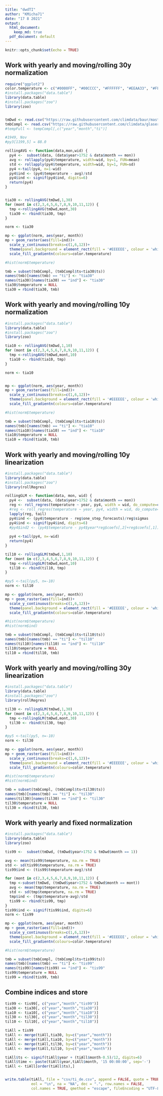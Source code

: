 ```yaml
---
title: "dwdTI"
author: "KMicha71"
date: "17 8 2021"
output:
  html_document: 
    keep_md: true
  pdf_document: default
---
```


```r
knitr::opts_chunk$set(echo = TRUE)
```

## Work with yearly and moving/rolling 30y normalization

```r
require("ggplot2")
color.temperature <- c("#0000FF", "#00CCCC", "#FFFFFF", "#EEAA33", "#FF5555")
#install.packages("data.table")
library(data.table)
#install.packages("zoo")
library(zoo)


tmDwd <- read.csv("https://raw.githubusercontent.com/climdata/baur/master/csv/baur_monthly.csv", sep=",")
tmbCompl <- read.csv("https://raw.githubusercontent.com/climdata/glaser2010/master/csv/ti_1500_2xxx_monthly.csv", sep=",", na = "NA")
#tempFull <- tempCompl[,c("year","month","ti")]

#1949, Nov
#py3[1199,5] = 88.0 

rollingAVG <- function(data,mon,wid) {
  py4 <-  subset(data, (data$year>1752 & data$month == mon)) 
  avg <- rollapply(py4$temperature, width=wid, by=1, FUN=mean) 
  std <- rollapply(py4$temperature, width=wid, by=1, FUN=sd)
  py4 <-tail(py4, n=1-wid)
  py4$ind <- (py4$temperature - avg)/std
  py4$ind <- signif(py4$ind, digits=6)
  return(py4)   
}


tia30 <- rollingAVG(tmDwd,1,30)
for (mont in c(2,3,4,5,6,7,8,9,10,11,12)) {
  tmp <-rollingAVG(tmDwd,mont,30)
  tia30 <- rbind(tia30, tmp)
}

norm <- tia30

mp <- ggplot(norm, aes(year, month))
mp + geom_raster(aes(fill=ind))+
  scale_y_continuous(breaks=c(1,6,12))+
  theme(panel.background = element_rect(fill = '#EEEEEE', colour = 'white'), legend.position="right", text=element_text(size=14))+
  scale_fill_gradientn(colours=color.temperature)

#hist(norm$temperature)

tmb = subset(tmbCompl, (tmbCompl$ts<tia30$ts)) 
names(tmb)[names(tmb) == "ti"] <- "tia30"
names(tia30)[names(tia30) == "ind"] <- "tia30"
tia30$temperature = NULL
tia30 = rbind(tia30, tmb)

```


## Work with yearly and moving/rolling 10y normalization

```r
#install.packages("data.table")
library(data.table)
#install.packages("zoo")
library(zoo)

tia10 <- rollingAVG(tmDwd,1,10)
for (mont in c(2,3,4,5,6,7,8,9,10,11,12)) {
  tmp <-rollingAVG(tmDwd,mont,10)
  tia10 <- rbind(tia10, tmp)
}

norm <- tia10


mp <- ggplot(norm, aes(year, month))
mp + geom_raster(aes(fill=ind))+
  scale_y_continuous(breaks=c(1,6,12))+
  theme(panel.background = element_rect(fill = '#EEEEEE', colour = 'white'), legend.position="right", text=element_text(size=14))+
  scale_fill_gradientn(colours=color.temperature)

#hist(norm$temperature)

tmb = subset(tmbCompl, (tmbCompl$ts<tia10$ts)) 
names(tmb)[names(tmb) == "ti"] <- "tia10"
names(tia10)[names(tia10) == "ind"] <- "tia10"
tia10$temperature = NULL
tia10 = rbind(tia10, tmb)

```



## Work with yearly and moving/rolling 10y linearization

```r
#install.packages("data.table")
library(data.table)
#install.packages("zoo")
library(rollRegres)

rollingGLM <- function(data, mon, wid) {
  py4 <-  subset(data, (data$year>1752 & data$month == mon))
  reg <- roll_regres(temperature ~ year, py4, width = wid, do_compute=c('sigmas', '1_step_forecasts')) 
  #reg <- roll_regres(temperature ~ year, py4, width = wid, do_compute=c('sigmas'))
  lapply(reg, tail)
  py4$ind <- (py4$temperature - reg$one_step_forecasts)/reg$sigmas  
  py4$ind <- signif(py4$ind, digits=6)
  #py4$ind2 <- (py4$temperature - py4$year*reg$coefs[,2]+reg$coefs[,1])/reg$sigmas
  
  py4 <-tail(py4, n=-wid)
  return(py4) 
}  

til10 <- rollingGLM(tmDwd,1,10)
for (mont in c(2,3,4,5,6,7,8,9,10,11,12)) {
  tmp <-rollingGLM(tmDwd,mont,10)
  til10 <- rbind(til10, tmp)
}

#py5 <-tail(py5, n=-10)
norm <- til10

mp <- ggplot(norm, aes(year, month))
mp + geom_raster(aes(fill=ind))+
  scale_y_continuous(breaks=c(1,6,12))+
  theme(panel.background = element_rect(fill = '#EEEEEE', colour = 'white'), legend.position="right", text=element_text(size=14))+
  scale_fill_gradientn(colours=color.temperature)

#hist(norm$temperature)
#hist(norm$ind)

tmb = subset(tmbCompl, (tmbCompl$ts<til10$ts)) 
names(tmb)[names(tmb) == "ti"] <- "til10"
names(til10)[names(til10) == "ind"] <- "til10"
til10$temperature = NULL
til10 = rbind(til10, tmb)

```


## Work with yearly and moving/rolling 30y linearization

```r
#install.packages("data.table")
library(data.table)
#install.packages("zoo")
library(rollRegres)

til30 <- rollingGLM(tmDwd,1,30)
for (mont in c(2,3,4,5,6,7,8,9,10,11,12)) {
  tmp <-rollingGLM(tmDwd,mont,30)
  til30 <- rbind(til30, tmp)
}

#py5 <-tail(py5, n=-10)
norm <- til30

mp <- ggplot(norm, aes(year, month))
mp + geom_raster(aes(fill=ind))+
  scale_y_continuous(breaks=c(1,6,12))+
  theme(panel.background = element_rect(fill = '#EEEEEE', colour = 'white'), legend.position="right", text=element_text(size=14))+
  scale_fill_gradientn(colours=color.temperature)

#hist(norm$temperature)
#hist(norm$ind)

tmb = subset(tmbCompl, (tmbCompl$ts<til30$ts)) 
names(tmb)[names(tmb) == "ti"] <- "til30"
names(til30)[names(til30) == "ind"] <- "til30"
til30$temperature = NULL
til30 = rbind(til30, tmb)

```


## Work with yearly and fixed normalization

```r
#install.packages("data.table")
library(data.table)
library(zoo)

tis99 <-  subset(tmDwd, (tmDwd$year>1752 & tmDwd$month == 1)) 

avg <- mean(tis99$temperature, na.rm = TRUE)
std <- sd(tis99$temperature, na.rm = TRUE)
tis99$ind <- (tis99$temperature-avg)/std

for (mont in c(2,3,4,5,6,7,8,9,10,11,12)) {
  tmp <-subset(tmDwd, (tmDwd$year>1752 & tmDwd$month == mont)) 
  avg <- mean(tmp$temperature, na.rm = TRUE)
  std <- sd(tmp$temperature, na.rm = TRUE)
  tmp$ind <- (tmp$temperature-avg)/std
  tis99 <- rbind(tis99, tmp)
}
tis99$ind <- signif(tis99$ind, digits=6)
norm <- tis99

mp <- ggplot(norm, aes(year, month))
mp + geom_raster(aes(fill=ind))+
  scale_y_continuous(breaks=c(1,6,12))+
  theme(panel.background = element_rect(fill = '#EEEEEE', colour = 'white'), legend.position="right", text=element_text(size=14))+
  scale_fill_gradientn(colours=color.temperature)

#hist(norm$temperature)

tmb = subset(tmbCompl, (tmbCompl$ts<tis99$ts)) 
names(tmb)[names(tmb) == "ti"] <- "tis99"
names(tis99)[names(tis99) == "ind"] <- "tis99"
tis99$temperature = NULL
tis99 = rbind(tis99, tmb)

```


## Combine indices and store

```r

tis99 <- tis99[, c("year","month","tis99")]
tia30 <- tia30[, c("year","month","tia30")]
tia10 <- tia10[, c("year","month","tia10")]
til30 <- til30[, c("year","month","til30")]
til10 <- til10[, c("year","month","til10")]

tiAll = tis99
tiAll <- merge(tiAll,tia30, by=c("year","month"))
tiAll <- merge(tiAll,tia10, by=c("year","month"))
tiAll <- merge(tiAll,til30, by=c("year","month"))
tiAll <- merge(tiAll,til10, by=c("year","month"))

tiAll$ts <- signif(tiAll$year + (tiAll$month-0.5)/12, digits=6)
tiAll$time <- paste(tiAll$year,tiAll$month, '15 00:00:00', sep='-')
tiAll <- tiAll[order(tiAll$ts),]


write.table(tiAll, file = "csv/ti_de.csv", append = FALSE, quote = TRUE, sep = ",",
            eol = "\n", na = "NA", dec = ".", row.names = FALSE,
            col.names = TRUE, qmethod = "escape", fileEncoding = "UTF-8")





```